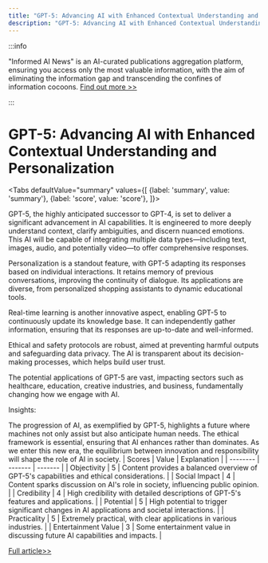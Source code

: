 ```yaml
---
title: "GPT-5: Advancing AI with Enhanced Contextual Understanding and Personalization"
description: "GPT-5: Advancing AI with Enhanced Contextual Understanding and Personalization"
---
```



:::info

"Informed AI News" is an AI-curated publications aggregation platform, ensuring you access only the most valuable information, with the aim of eliminating the information gap and transcending the confines of information cocoons.  [Find out more >>](/docs/guides)

:::

# GPT-5: Advancing AI with Enhanced Contextual Understanding and Personalization


<Tabs
	defaultValue="summary"
	values={[
	{label: 'summary', value: 'summary'},
	{label: 'score', value: 'score'},
]}>
<TabItem value="summary">

GPT-5, the highly anticipated successor to GPT-4, is set to deliver a significant advancement in AI capabilities. It is engineered to more deeply understand context, clarify ambiguities, and discern nuanced emotions. This AI will be capable of integrating multiple data types—including text, images, audio, and potentially video—to offer comprehensive responses.

Personalization is a standout feature, with GPT-5 adapting its responses based on individual interactions. It retains memory of previous conversations, improving the continuity of dialogue. Its applications are diverse, from personalized shopping assistants to dynamic educational tools.

Real-time learning is another innovative aspect, enabling GPT-5 to continuously update its knowledge base. It can independently gather information, ensuring that its responses are up-to-date and well-informed.

Ethical and safety protocols are robust, aimed at preventing harmful outputs and safeguarding data privacy. The AI is transparent about its decision-making processes, which helps build user trust.

The potential applications of GPT-5 are vast, impacting sectors such as healthcare, education, creative industries, and business, fundamentally changing how we engage with AI.

Insights:

The progression of AI, as exemplified by GPT-5, highlights a future where machines not only assist but also anticipate human needs. The ethical framework is essential, ensuring that AI enhances rather than dominates. As we enter this new era, the equilibrium between innovation and responsibility will shape the role of AI in society.
</TabItem>
<TabItem value="score">
	| Scores     | Value   | Explanation |
	| -------- | ------- | ------- |
	| Objectivity  | 5    | Content provides a balanced overview of GPT-5's capabilities and ethical considerations.    |
	| Social Impact | 4     | Content sparks discussion on AI's role in society, influencing public opinion.    |
	| Credibility    | 4    | High credibility with detailed descriptions of GPT-5's features and applications.    |
	| Potential    | 5    | High potential to trigger significant changes in AI applications and societal interactions.    |
	| Practicality    | 5    | Extremely practical, with clear applications in various industries.    |
	| Entertainment Value    | 3    | Some entertainment value in discussing future AI capabilities and impacts.    |
</TabItem>
</Tabs>

[Full article>>](https://hackernoon.com/the-lowdown-on-gpt-5-and-what-it-will-bring?source=rss)

